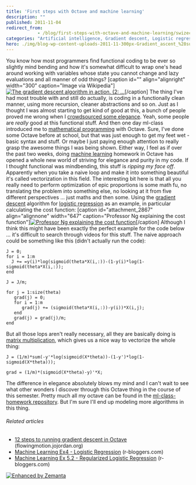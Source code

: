 ```yaml
---
title: 'First steps with Octave and machine learning'
description: ""
published: 2011-11-04
redirect_from: 
            - /blog/first-steps-with-octave-and-machine-learning/swizec/2865
categories: "Artificial intelligence, Gradient descent, Logistic regression, Machine learning, Math, Octave, Optimization (mathematics), Uncategorized"
hero: ./img/blog-wp-content-uploads-2011-11-300px-Gradient_ascent_%28surface%29.png
---
```

You know how most programmers find functional coding to be ever so slightly mind bending and how it&#x27;s somewhat difficult to wrap one&#x27;s head around working with variables whose state you cannot change and lazy evaluations and all manner of odd things? \[caption id=&quot;&quot; align=&quot;alignright&quot; width=&quot;300&quot; caption=&quot;Image via Wikipedia&quot;][![The gradient descent algorithm in action. (2: ...](./img/blog-wp-content-uploads-2011-11-300px-Gradient_ascent_%28surface%29.png "The gradient descent algorithm in action. (2: ...")](http://commons.wikipedia.org/wiki/File:Gradient_ascent_%28surface%29.png)\[/caption] The thing I&#x27;ve had most trouble with and still do actually, is coding in a functionally clean manner, using more recursion, cleaner abstractions and so on. Just as I thought I was almost starting to get kind of good at this, a bunch of people proved me wrong when I [crowdsourced some elegance](http://swizec.com/blog/crowdsourcing-elegance/swizec/2608 "Crowdsourcing elegance"). Yeah, some people are _really_ good at this functional stuff. And then one day ml-class introduced me to [mathematical programming](http://en.wikipedia.org/wiki/Optimization_%28mathematics%29 "Optimization (mathematics)") with Octave. Sure, I&#x27;ve done some Octave before at school, but that was just enough to get my feet wet - basic syntax and stuff. Or maybe I just paying enough attention to really grasp the awesome things I was being shown. Either way, I feel as if over the past two weeks, doing [machine learning](http://en.wikipedia.org/wiki/Machine_learning "Machine learning") homework in Octave has opened a whole new world of striving for elegance and purity in my code. If I thought functional was mindbending, this stuff is _ripping my face off_. Apparently when you take a naive loop and make it into something beautiful it&#x27;s called vectorization in this field. The interesting bit here is that all you really need to perform optimization of epic proportions is some math fu, no translating the problem into something else, no looking at it from five different perspectives ... just maths and then some. Using the [gradient descent](http://en.wikipedia.org/wiki/Gradient_descent "Gradient descent") algorithm for [logistic regression](http://en.wikipedia.org/wiki/Logistic_regression "Logistic regression") as an example, in particular calculating the cost function: \[caption id=&quot;attachment_2867&quot; align=&quot;alignnone&quot; width=&quot;647&quot; caption=&quot;Professor Ng explaining the cost function&quot;][![](http://swizec.com/blog/wp-content/uploads/2011/11/Screen-Shot-2011-11-04-at-12.32.27-PM.png "Professor Ng explaining the cost function")](./img/blog-wp-content-uploads-2011-11-Screen-Shot-2011-11-04-at-12.32.27-PM.png)\[/caption] Although I think this might have been exactly the perfect example for the code below ... it&#x27;s difficult to search through videos for this stuff. The naive approach could be something like this (didn&#x27;t actually run the code):

```
J = 0;
for i = 1:m
  J += =y(i)*log(sigmoid(theta*X(i,:))-(1-y(i)*log(1-sigmoid(theta*X(i,:));
end

J = J/m;

for j = 1:size(theta)
   grad(j) = 0;
   for i = 1:m
      grad(j) += (sigmoid(theta*X(i,:))-y(i))*X(i,j);
   end
   grad(j) = grad(j)/m;
end
```

But all those lops aren&#x27;t really necessary, all they are basically doing is [matrix multiplication](http://en.wikipedia.org/wiki/Matrix_multiplication "Matrix multiplication"), which gives us a nice way to vectorize the whole thing:

```
J = (1/m)*sum(-y'*log(sigmoid(X*theta))-(1-y')*log(1-sigmoid(X*theta)));

grad = (1/m)*(sigmoid(X*theta)-y)'*X;
```

The difference in elegance absolutely blows my mind and I can&#x27;t wait to see what other wonders I discover through this Octave thing in the course of this semester. Pretty much all my octave can be found in the [ml-class-homework repository](https://github.com/Swizec/ml-class-homework). But I&#x27;m sure I&#x27;ll end up modeling more algorithms in this thing.

###### Related articles

- [12 steps to running gradient descent in Octave](http://flowingmotion.jojordan.org/2011/10/16/12-steps-to-running-gradient-descent-in-octave/) (flowingmotion.jojordan.org)
- [Machine Learning Ex4 - Logistic Regression](http://www.r-bloggers.com/machine-learning-ex4-%e2%80%93-logistic-regression/) (r-bloggers.com)
- [Machine Learning Ex 5.2 - Regularized Logistic Regression](http://www.r-bloggers.com/machine-learning-ex-5-2-%e2%80%93-regularized-logistic-regression/) (r-bloggers.com)

[![Enhanced by Zemanta](http://img.zemanta.com/zemified_e.png?x-id=821e177f-151f-4e6b-9a26-30e7b37cf580)](http://www.zemanta.com/ "Enhanced by Zemanta")